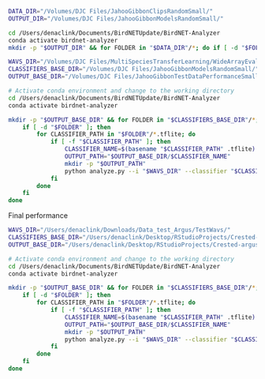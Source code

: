 

```zsh
DATA_DIR="/Volumes/DJC Files/JahooGibbonClipsRandomSmall/"
OUTPUT_DIR="/Volumes/DJC Files/JahooGibbonModelsRandomSmall/"

cd /Users/denaclink/Documents/BirdNETUpdate/BirdNET-Analyzer
conda activate birdnet-analyzer
mkdir -p "$OUTPUT_DIR" && for FOLDER in "$DATA_DIR"/*; do if [ -d "$FOLDER" ]; then FOLDER_NAME=$(basename "$FOLDER"); INPUT_PATH="$FOLDER"; OUTPUT_PATH="$OUTPUT_DIR/${FOLDER_NAME}/${FOLDER_NAME}.tflite"; python train.py --i "$INPUT_PATH" --o "$OUTPUT_PATH" --fmin 500 --fmax 3000 && echo "Processed: $FOLDER_NAME"; fi; done

```


```zsh

WAVS_DIR="/Volumes/DJC Files/MultiSpeciesTransferLearning/WideArrayEvaluation/Jahoo/SoundFiles/"
CLASSIFIERS_BASE_DIR="/Volumes/DJC Files/JahooGibbonModelsRandomSmall/"
OUTPUT_BASE_DIR="/Volumes/DJC Files/JahooGibbonTestDataPerformanceSmall/" 

# Activate conda environment and change to the working directory
cd /Users/denaclink/Documents/BirdNETUpdate/BirdNET-Analyzer
conda activate birdnet-analyzer

mkdir -p "$OUTPUT_BASE_DIR" && for FOLDER in "$CLASSIFIERS_BASE_DIR"/*; do 
    if [ -d "$FOLDER" ]; then 
        for CLASSIFIER_PATH in "$FOLDER"/*.tflite; do 
            if [ -f "$CLASSIFIER_PATH" ]; then 
                CLASSIFIER_NAME=$(basename "$CLASSIFIER_PATH" .tflite)
                OUTPUT_PATH="$OUTPUT_BASE_DIR/$CLASSIFIER_NAME"
                mkdir -p "$OUTPUT_PATH"
                python analyze.py --i "$WAVS_DIR" --classifier "$CLASSIFIER_PATH" --o "$OUTPUT_PATH" --fmin 500 --fmax 3000 && echo "Processed with classifier: $CLASSIFIER_NAME"
            fi
        done
    fi 
done

```


Final performance 



```zsh

WAVS_DIR="/Users/denaclink/Downloads/Data_test_Argus/TestWavs/"
CLASSIFIERS_BASE_DIR="/Users/denaclink/Desktop/RStudioProjects/Crested-argus/bestmodel"
OUTPUT_BASE_DIR="/Users/denaclink/Desktop/RStudioProjects/Crested-argus/birdnetfinal"

# Activate conda environment and change to the working directory
cd /Users/denaclink/Documents/BirdNETUpdate/BirdNET-Analyzer
conda activate birdnet-analyzer

mkdir -p "$OUTPUT_BASE_DIR" && for FOLDER in "$CLASSIFIERS_BASE_DIR"/*; do 
    if [ -d "$FOLDER" ]; then 
        for CLASSIFIER_PATH in "$FOLDER"/*.tflite; do 
            if [ -f "$CLASSIFIER_PATH" ]; then 
                CLASSIFIER_NAME=$(basename "$CLASSIFIER_PATH" .tflite)
                OUTPUT_PATH="$OUTPUT_BASE_DIR/$CLASSIFIER_NAME"
                mkdir -p "$OUTPUT_PATH"
                python analyze.py --i "$WAVS_DIR" --classifier "$CLASSIFIER_PATH" --o "$OUTPUT_PATH" --fmin 500 --fmax 1800 && echo "Processed with classifier: $CLASSIFIER_NAME"
            fi
        done
    fi 
done
```
